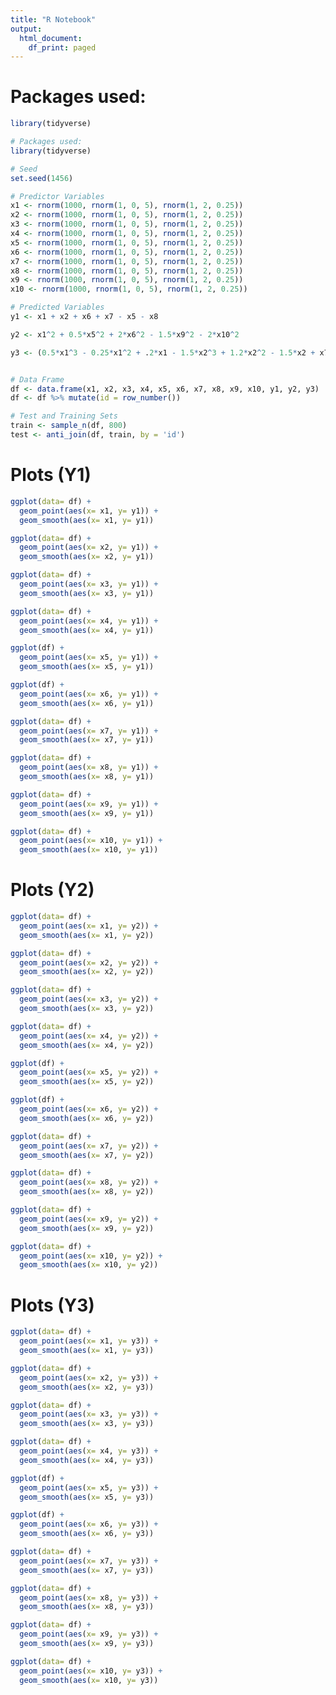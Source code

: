 ```yaml
---
title: "R Notebook"
output:
  html_document:
    df_print: paged
---
```


# Packages used:
```r
library(tidyverse)
```

```r
# Packages used:
library(tidyverse)

# Seed
set.seed(1456)

# Predictor Variables
x1 <- rnorm(1000, rnorm(1, 0, 5), rnorm(1, 2, 0.25))
x2 <- rnorm(1000, rnorm(1, 0, 5), rnorm(1, 2, 0.25))
x3 <- rnorm(1000, rnorm(1, 0, 5), rnorm(1, 2, 0.25))
x4 <- rnorm(1000, rnorm(1, 0, 5), rnorm(1, 2, 0.25))
x5 <- rnorm(1000, rnorm(1, 0, 5), rnorm(1, 2, 0.25))
x6 <- rnorm(1000, rnorm(1, 0, 5), rnorm(1, 2, 0.25))
x7 <- rnorm(1000, rnorm(1, 0, 5), rnorm(1, 2, 0.25))
x8 <- rnorm(1000, rnorm(1, 0, 5), rnorm(1, 2, 0.25))
x9 <- rnorm(1000, rnorm(1, 0, 5), rnorm(1, 2, 0.25))
x10 <- rnorm(1000, rnorm(1, 0, 5), rnorm(1, 2, 0.25))

# Predicted Variables
y1 <- x1 + x2 + x6 + x7 - x5 - x8

y2 <- x1^2 + 0.5*x5^2 + 2*x6^2 - 1.5*x9^2 - 2*x10^2

y3 <- (0.5*x1^3 - 0.25*x1^2 + .2*x1 - 1.5*x2^3 + 1.2*x2^2 - 1.5*x2 + x7^3 - x7^2 + 0.35*x7 + 15)


# Data Frame
df <- data.frame(x1, x2, x3, x4, x5, x6, x7, x8, x9, x10, y1, y2, y3)
df <- df %>% mutate(id = row_number())

# Test and Training Sets
train <- sample_n(df, 800)
test <- anti_join(df, train, by = 'id')
```

# Plots (Y1)
```r
ggplot(data= df) +
  geom_point(aes(x= x1, y= y1)) +
  geom_smooth(aes(x= x1, y= y1))

ggplot(data= df) +
  geom_point(aes(x= x2, y= y1)) +
  geom_smooth(aes(x= x2, y= y1))

ggplot(data= df) +
  geom_point(aes(x= x3, y= y1)) +
  geom_smooth(aes(x= x3, y= y1))

ggplot(data= df) +
  geom_point(aes(x= x4, y= y1)) +
  geom_smooth(aes(x= x4, y= y1)) 

ggplot(df) +
  geom_point(aes(x= x5, y= y1)) +
  geom_smooth(aes(x= x5, y= y1)) 

ggplot(df) +
  geom_point(aes(x= x6, y= y1)) +
  geom_smooth(aes(x= x6, y= y1))

ggplot(data= df) +
  geom_point(aes(x= x7, y= y1)) +
  geom_smooth(aes(x= x7, y= y1))

ggplot(data= df) +
  geom_point(aes(x= x8, y= y1)) +
  geom_smooth(aes(x= x8, y= y1))

ggplot(data= df) +
  geom_point(aes(x= x9, y= y1)) +
  geom_smooth(aes(x= x9, y= y1))

ggplot(data= df) +
  geom_point(aes(x= x10, y= y1)) +
  geom_smooth(aes(x= x10, y= y1))
```

# Plots (Y2)
```r
ggplot(data= df) +
  geom_point(aes(x= x1, y= y2)) +
  geom_smooth(aes(x= x1, y= y2))

ggplot(data= df) +
  geom_point(aes(x= x2, y= y2)) +
  geom_smooth(aes(x= x2, y= y2))

ggplot(data= df) +
  geom_point(aes(x= x3, y= y2)) +
  geom_smooth(aes(x= x3, y= y2))

ggplot(data= df) +
  geom_point(aes(x= x4, y= y2)) +
  geom_smooth(aes(x= x4, y= y2)) 

ggplot(df) +
  geom_point(aes(x= x5, y= y2)) +
  geom_smooth(aes(x= x5, y= y2)) 

ggplot(df) +
  geom_point(aes(x= x6, y= y2)) +
  geom_smooth(aes(x= x6, y= y2))

ggplot(data= df) +
  geom_point(aes(x= x7, y= y2)) +
  geom_smooth(aes(x= x7, y= y2))

ggplot(data= df) +
  geom_point(aes(x= x8, y= y2)) +
  geom_smooth(aes(x= x8, y= y2))

ggplot(data= df) +
  geom_point(aes(x= x9, y= y2)) +
  geom_smooth(aes(x= x9, y= y2))

ggplot(data= df) +
  geom_point(aes(x= x10, y= y2)) +
  geom_smooth(aes(x= x10, y= y2))
```

# Plots (Y3)
```r
ggplot(data= df) +
  geom_point(aes(x= x1, y= y3)) +
  geom_smooth(aes(x= x1, y= y3))

ggplot(data= df) +
  geom_point(aes(x= x2, y= y3)) +
  geom_smooth(aes(x= x2, y= y3))

ggplot(data= df) +
  geom_point(aes(x= x3, y= y3)) +
  geom_smooth(aes(x= x3, y= y3))

ggplot(data= df) +
  geom_point(aes(x= x4, y= y3)) +
  geom_smooth(aes(x= x4, y= y3)) 

ggplot(df) +
  geom_point(aes(x= x5, y= y3)) +
  geom_smooth(aes(x= x5, y= y3)) 

ggplot(df) +
  geom_point(aes(x= x6, y= y3)) +
  geom_smooth(aes(x= x6, y= y3))

ggplot(data= df) +
  geom_point(aes(x= x7, y= y3)) +
  geom_smooth(aes(x= x7, y= y3))

ggplot(data= df) +
  geom_point(aes(x= x8, y= y3)) +
  geom_smooth(aes(x= x8, y= y3))

ggplot(data= df) +
  geom_point(aes(x= x9, y= y3)) +
  geom_smooth(aes(x= x9, y= y3))

ggplot(data= df) +
  geom_point(aes(x= x10, y= y3)) +
  geom_smooth(aes(x= x10, y= y3))
```


